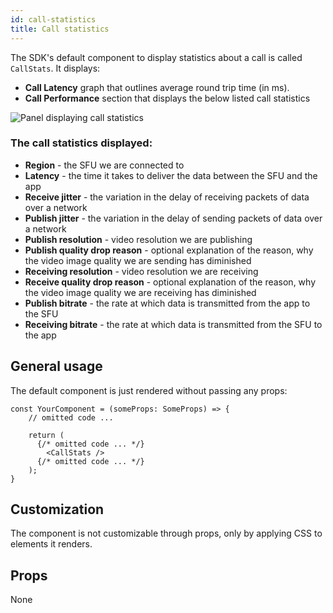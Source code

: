 ```yaml
---
id: call-statistics
title: Call statistics
---
```



The SDK's default component to display statistics about a call is called `CallStats`. It displays:

- **Call Latency** graph that outlines average round trip time (in ms).
- **Call Performance** section that displays the below listed call statistics

<img src={CallStats} alt="Panel displaying call statistics" width={300}/>

### The call statistics displayed:

- **Region** - the SFU we are connected to
- **Latency** - the time it takes to deliver the data between the SFU and the app
- **Receive jitter** - the variation in the delay of receiving packets of data over a network
- **Publish jitter** - the variation in the delay of sending packets of data over a network
- **Publish resolution** - video resolution we are publishing
- **Publish quality drop reason** - optional explanation of the reason, why the video image quality we are sending has diminished
- **Receiving resolution** - video resolution we are receiving
- **Receive quality drop reason** - optional explanation of the reason, why the video image quality we are receiving has diminished
- **Publish bitrate** - the rate at which data is transmitted from the app to the SFU
- **Receiving bitrate** - the rate at which data is transmitted from the SFU to the app

## General usage
The default component is just rendered without passing any props:

```tsx
const YourComponent = (someProps: SomeProps) => {
    // omitted code ...

    return (
      {/* omitted code ... */}
        <CallStats />
      {/* omitted code ... */}
    );
}
```

## Customization

The component is not customizable through props, only by applying CSS to elements it renders.

## Props

None
